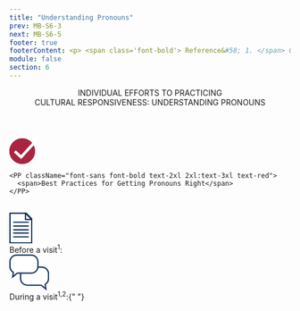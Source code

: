 ```yaml
---
title: "Understanding Pronouns"
prev: MB-S6-3
next: MB-S6-5
footer: true
footerContent: <p> <span class='font-bold'> Reference&#58; 1. </span> Gender identity and pronoun use&#58; a guide for pediatric health care professionals. Boston's Children's Hospital. 2017. Accessed May 20, 2022. https://www.childrenshospital.org/sites/default/files/media_migration/d9874254-a495-45a4-afbb-9ee7096bd4d8.pdf <span class='font-bold'>2.</span> Foster H. Gender Pronouns&#58; A Provider's Guide to Referring to Transgender Patients. February 11, 2019. Accessed May 20, 2022. https://www.prideinpractice.org/articles/transgender-pronouns-guide/</p>
module: false
section: 6
---
```


<Header>
  INDIVIDUAL EFFORTS TO PRACTICING <br />
  CULTURAL RESPONSIVENESS:
  <span className="text-red">UNDERSTANDING PRONOUNS</span>
</Header>
<StickyPicture image="/GettyImages-577945684_FPO_BW.png" secondary>
  <PotatoLayout class="justify-center gap-2">
    <svg id="Correct" xmlns="http://www.w3.org/2000/svg" width="51.149" height="46" viewBox="0 0 51.149 46">
  <g id="Group_17" data-name="Group 17" transform="translate(-4357 -513)">
    <g id="Ellipse_1" data-name="Ellipse 1" transform="translate(4357 513)" fill="#a9253f" stroke="#a9253f" stroke-width="2">
      <circle cx="23" cy="23" r="23" stroke="none"/>
      <circle cx="23" cy="23" r="22" fill="none"/>
    </g>
  </g>
  <path id="Path_19" data-name="Path 19" d="M686.671,6684.44l11.358,10.118,28.274-30.935" transform="translate(-677 -6660.973)" fill="none" stroke="#fff" stroke-width="5"/>
</svg>

    <PP className="font-sans font-bold text-2xl 2xl:text-3xl text-red">
      <span>Best Practices for Getting Pronouns Right</span>
    </PP>

  </PotatoLayout>
  <br />
  <DoubleLayout center up w9>
    <div>
      <svg
        xmlns="http://www.w3.org/2000/svg"
        width="41.283"
        height="55.385"
        viewBox="0 0 41.283 55.385"
      >
        <g
          id="Group_389"
          data-name="Group 389"
          transform="translate(-944.906 -357.4)"
        >
          <path
            id="Path_269"
            data-name="Path 269"
            d="M3599.986-535l11.316,11.316h-11.316Z"
            transform="translate(-2626.213 893.5)"
            fill="none"
            stroke="#0d2c56"
            stroke-linecap="round"
            stroke-linejoin="round"
            stroke-width="2.2"
          />
          <g
            id="Group_362"
            data-name="Group 362"
            transform="translate(946.006 358.5)"
          >
            <g
              id="Group_359"
              data-name="Group 359"
              transform="translate(6.597 16.138)"
            >
              <line
                id="Line_26"
                data-name="Line 26"
                x2="26.228"
                transform="translate(0 19.465)"
                fill="none"
                stroke="#0d2c56"
                stroke-linecap="round"
                stroke-width="2.2"
              />
              <line
                id="Line_27"
                data-name="Line 27"
                x2="26.228"
                transform="translate(0 0)"
                fill="none"
                stroke="#0d2c56"
                stroke-linecap="round"
                stroke-width="2.2"
              />
              <line
                id="Line_28"
                data-name="Line 28"
                x2="26.228"
                transform="translate(0 6.813)"
                fill="none"
                stroke="#0d2c56"
                stroke-linecap="round"
                stroke-width="2.2"
              />
              <line
                id="Line_29"
                data-name="Line 29"
                x2="26.228"
                transform="translate(0 13.625)"
                fill="none"
                stroke="#0d2c56"
                stroke-linecap="round"
                stroke-width="2.2"
              />
              <line
                id="Line_30"
                data-name="Line 30"
                x2="26.228"
                transform="translate(0 26.277)"
                fill="none"
                stroke="#0d2c56"
                stroke-linecap="round"
                stroke-width="2.2"
              />
            </g>
            <path
              id="Path_270"
              data-name="Path 270"
              d="M3546-535h28.971l10.067,10.187v43H3546Z"
              transform="translate(-3546 535)"
              fill="none"
              stroke="#0d2c56"
              stroke-linecap="round"
              stroke-linejoin="round"
              stroke-width="2.2"
            />
          </g>
        </g>
      </svg>
      <br />
      <PP className="text-2xl 2xl:text-3xl text-red font-medium 2xl:mb-4">
        Before a visit<sup>1</sup>:
      </PP>
      <List
        type="simple"
        fontSize="text-sm 2xl:text-2xl"
        list="Ask for pronouns on an intake form
Inform staff to address each visitor by their pronouns
Add pronouns to your name badge, business card, or email signature"
      />
    </div>
    <div>
      <svg
        xmlns="http://www.w3.org/2000/svg"
        width="71.288"
        height="64.585"
        viewBox="0 0 71.288 64.585"
      >
        <g
          id="Group_363"
          data-name="Group 363"
          transform="translate(-933.856 -592)"
        >
          <g
            id="Union_12"
            data-name="Union 12"
            transform="translate(1005.144 656.585) rotate(180)"
            fill="#fff"
            stroke-linecap="round"
            stroke-linejoin="round"
          >
            <path
              d="M 39.28770065307617 41.95690155029297 L 12.99960041046143 41.95690155029297 C 9.821149826049805 41.95690155029297 6.832930088043213 40.71907043457031 4.585400104522705 38.47143173217773 C 2.337810277938843 36.22372817993164 1.100000143051147 33.23521041870117 1.100000143051147 30.05640029907227 L 1.100000143051147 21.49290084838867 C 1.100000143051147 17.39871025085449 3.165470123291016 13.64136981964111 6.625130176544189 11.44200992584229 L 7.237520217895508 11.05270957946777 L 7.120640277862549 10.33652973175049 L 5.880618095397949 2.738632917404175 L 13.77506065368652 9.336440086364746 L 14.08133029937744 9.592399597167969 L 14.48047065734863 9.592399597167969 L 39.28770065307617 9.592399597167969 C 42.46654891967773 9.592399597167969 45.45505142211914 10.83024024963379 47.70270919799805 13.07789039611816 C 49.95035934448242 15.3255500793457 51.18820190429688 18.31405067443848 51.18820190429688 21.49290084838867 L 51.18820190429688 30.05640029907227 C 51.18820190429688 33.23524856567383 49.95035934448242 36.22375106811523 47.70270919799805 38.47140884399414 C 45.45505142211914 40.71905899047852 42.46654891967773 41.95690155029297 39.28770065307617 41.95690155029297 Z"
              stroke="none"
            />
            <path
              d="M 39.28770065307617 40.85689926147461 C 42.1727294921875 40.85689926147461 44.8849983215332 39.73347854614258 46.92488861083984 37.69358825683594 C 48.96477890014648 35.65370178222656 50.08819961547852 32.94142913818359 50.08819961547852 30.05640029907227 L 50.08819961547852 21.49290084838867 C 50.08819961547852 18.60787010192871 48.96477890014648 15.89560031890869 46.92488861083984 13.85571002960205 C 44.8849983215332 11.81581974029541 42.1727294921875 10.6923999786377 39.28770065307617 10.6923999786377 L 14.48047065734863 10.6923999786377 C 13.96473026275635 10.6923999786377 13.46537971496582 10.51121044158936 13.06965065002441 10.18048000335693 L 7.442124843597412 5.477256298065186 L 8.206270217895508 10.15935039520264 C 8.348080635070801 11.02824020385742 7.958230018615723 11.89799976348877 7.215270042419434 12.37030982971191 C 4.074870109558105 14.36670970916748 2.200000286102295 17.77701950073242 2.200000286102295 21.49290084838867 L 2.200000286102295 30.05640029907227 C 2.200000286102295 32.94139862060547 3.323390245437622 35.65369033813477 5.363230228424072 37.69363021850586 C 7.403000354766846 39.73348999023438 10.11497974395752 40.85689926147461 12.99960041046143 40.85689926147461 L 39.28770065307617 40.85689926147461 M 39.28770065307617 43.05690002441406 L 12.99960041046143 43.05690002441406 C 5.820300102233887 43.05690002441406 1.892089755983761e-07 37.23659896850586 1.892089755983761e-07 30.05640029907227 L 1.892089755983761e-07 21.49290084838867 C 1.892089755983761e-07 16.87512016296387 2.40703010559082 12.82005977630615 6.035000324249268 10.51371002197266 L 4.319100379943848 1.220702827708919e-08 L 14.48047065734863 8.492400169372559 L 39.28770065307617 8.492400169372559 C 46.46789932250977 8.492400169372559 52.28820037841797 14.31270027160645 52.28820037841797 21.49290084838867 L 52.28820037841797 30.05640029907227 C 52.28820037841797 37.23659896850586 46.46789932250977 43.05690002441406 39.28770065307617 43.05690002441406 Z"
              stroke="none"
              fill="#0d2c56"
            />
          </g>
          <g
            id="Union_11"
            data-name="Union 11"
            transform="translate(3556.855 -291)"
            fill="#fff"
            stroke-linecap="round"
            stroke-linejoin="round"
          >
            <path
              d="M -2617.119140625 923.318115234375 L -2615.87890625 915.7202758789062 L -2615.761962890625 915.0040893554688 L -2616.37451171875 914.6148071289062 C -2619.834228515625 912.4153442382812 -2621.899658203125 908.6580200195312 -2621.899658203125 904.5639038085938 L -2621.899658203125 896.0004272460938 C -2621.899658203125 892.8215942382812 -2620.661865234375 889.8331298828125 -2618.414306640625 887.58544921875 C -2616.166748046875 885.3377685546875 -2613.178466796875 884.0999145507812 -2610 884.0999145507812 L -2583.7119140625 884.0999145507812 C -2580.532958984375 884.0999145507812 -2577.544677734375 885.3377685546875 -2575.296875 887.58544921875 C -2573.04931640625 889.8330688476562 -2571.8115234375 892.8215942382812 -2571.8115234375 896.0004272460938 L -2571.8115234375 904.5639038085938 C -2571.8115234375 907.7427368164062 -2573.04931640625 910.7312622070312 -2575.296875 912.9789428710938 C -2577.544677734375 915.2265625 -2580.532958984375 916.4644165039062 -2583.7119140625 916.4644165039062 L -2608.519287109375 916.4644165039062 L -2608.91845703125 916.4644165039062 L -2609.224609375 916.7203369140625 L -2617.119140625 923.318115234375 Z"
              stroke="none"
            />
            <path
              d="M -2615.5576171875 920.5794677734375 L -2609.93017578125 915.8763427734375 C -2609.534423828125 915.5455932617188 -2609.034912109375 915.3643798828125 -2608.519287109375 915.3643798828125 L -2583.7119140625 915.3643798828125 C -2580.826904296875 915.3643798828125 -2578.114501953125 914.240966796875 -2576.07470703125 912.2011108398438 C -2574.034912109375 910.1611938476562 -2572.911376953125 907.4489135742188 -2572.911376953125 904.5639038085938 L -2572.911376953125 896.0004272460938 C -2572.911376953125 893.1154174804688 -2574.034912109375 890.4031372070312 -2576.07470703125 888.36328125 C -2578.11474609375 886.3233642578125 -2580.826904296875 885.199951171875 -2583.7119140625 885.199951171875 L -2610 885.199951171875 C -2612.884765625 885.199951171875 -2615.5966796875 886.3233642578125 -2617.636474609375 888.3632202148438 C -2619.67626953125 890.4031372070312 -2620.7998046875 893.1154174804688 -2620.7998046875 896.0004272460938 L -2620.7998046875 904.5639038085938 C -2620.7998046875 908.2797241210938 -2618.9248046875 911.6900024414062 -2615.784423828125 913.6864624023438 C -2615.041259765625 914.1588134765625 -2614.651611328125 915.028564453125 -2614.793212890625 915.8974609375 L -2615.5576171875 920.5794677734375 M -2618.6806640625 926.0568237304688 L -2616.964599609375 915.5430908203125 C -2620.592529296875 913.2367553710938 -2622.999755859375 909.1817016601562 -2622.999755859375 904.5639038085938 L -2622.999755859375 896.0004272460938 C -2622.999755859375 888.8202514648438 -2617.179443359375 882.9999389648438 -2610 882.9999389648438 L -2583.7119140625 882.9999389648438 C -2576.53173828125 882.9999389648438 -2570.71142578125 888.8202514648438 -2570.71142578125 896.0004272460938 L -2570.71142578125 904.5639038085938 C -2570.71142578125 911.744140625 -2576.53173828125 917.5643920898438 -2583.7119140625 917.5643920898438 L -2608.519287109375 917.5643920898438 L -2618.6806640625 926.0568237304688 Z"
              stroke="none"
              fill="#0d2c56"
            />
          </g>
        </g>
      </svg>
      <br />
      <PP className="text-2xl 2xl:text-3xl text-red font-medium 2xl:mb-4">
        During a visit<sup>1,2</sup>:{" "}
      </PP>
      <List
        type="simple"
        fontSize="text-sm 2xl:text-2xl"
        list="Introduce yourself using your pronouns
Ask visitors what pronouns they use
Ask if it is okay to use their pronouns in front of others, especially if they are minors
If a pronoun mistake is made, offer an apology and correct yourself"
      />
    </div>
  </DoubleLayout>
</StickyPicture>
